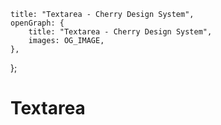 
	title: "Textarea - Cherry Design System",
	openGraph: {
		title: "Textarea - Cherry Design System",
		images: OG_IMAGE,
	},
};

# Textarea 
